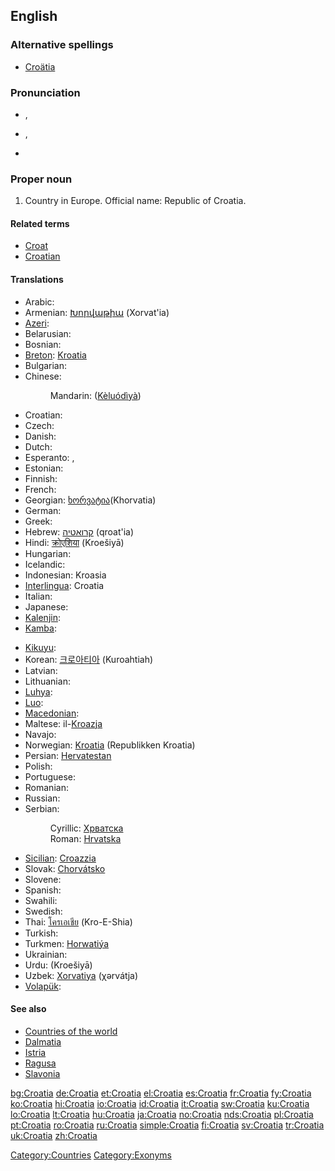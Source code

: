 ==English==
{{wikipedia}}

===Alternative spellings===
* [[Croätia]]

===Pronunciation===
* {{a|UK}} {{IPA|/ˌkɹəʊˈeɪ.ʃə/}}, {{SAMPA|/"kr@U%eI.S@/}}
* {{a|US}} {{IPA|/ˌkɹoʊˈeɪ.ʃə/}}, {{SAMPA|/"kr@U%eI.S@/}}
* {{audio|en-us-Croatia.ogg|Audio (US)}}

===Proper noun===
{{en-proper noun}}

# Country in Europe. Official name: Republic of Croatia.

====Related terms====
* [[Croat]]
* [[Croatian]]

====Translations====
{{trans-top|Country in Europe}}
* Arabic: {{t-|ar|كرواتيا|tr=Kurwātiyā|sc=Arab}}
* Armenian: [[Խորվաթիա]] (Xorvat'ia)
* [[Azeri]]: {{t|az|Xorvatiya}}
* Belarusian: {{t|be|Харватыя|f|tr=Xarvátyja|sc=Cyrl|xs=Belarusian}}
* Bosnian: {{t-|bs|Hrvatska|f}}
* [[Breton]]: [[Kroatia]]
* Bulgarian: {{t+|bg|Хърватска|f|tr=Hărvatska|sc=Cyrl}}
* Chinese:
*: Mandarin: {{zh-ts|剋羅地亞|克罗地亚}} ([[Kèluódìyà]])
* Croatian: {{t+|hr|Hrvatska|f|alt=Hr̀vātskā}}
* Czech: {{t+|cs|Chorvatsko|n}}
* Danish: {{t-|da|Kroatien}}
* Dutch: {{t+|nl|Kroatië}}
* Esperanto: {{t-|eo|Kroatio|xs=Esperanto}}, {{t-|eo|Kroatujo|xs=Esperanto}}
* Estonian: {{t-|et|Horvaatia}}
* Finnish: {{t+|fi|Kroatia}}
* French: {{t+|fr|Croatie}}
* Georgian: [[ხორვატია]](Khorvatia)
* German: {{t+|de|Kroatien}}
* Greek: {{t+|el|Κροατία|f|tr=Kroatía|sc=Grek}}
* Hebrew: [[קרואטיה]] (qroat'ia)
* Hindi: [[क्रोएशिया]] (Kroešiyā)
* Hungarian: {{t+|hu|Horvátország}}
* Icelandic: {{t+|is|Króatía|f}}
* Indonesian: Kroasia
* [[Interlingua]]: Croatia
* Italian: {{t+|it|Croazia}}
* Japanese: {{t+|ja|クロアチア|tr=Kuroachia|sc=Jpan}}
* [[Kalenjin]]: {{tø|kln|Korasia}}
* [[Kamba]]: {{tø|kam|Korasia}}
{{trans-mid}}
* [[Kikuyu]]: {{tø|ki|Korasia}}
* Korean: [[크로아티아]] (Kuroahtiah)
* Latvian: {{t+|lv|Horvātija|xs=Latvian}}
* Lithuanian: {{t+|lt|Kroatija|xs=Lithuanian}}
* [[Luhya]]: {{tø|luy|Korasia}}
* [[Luo]]: {{tø|luo|Korasia}}
* [[Macedonian]]: {{t+|mk|Хрватска|f|tr=H'rvatska|sc=Cyrl|xs=Macedonian}}
* Maltese: il-[[Kroazja]]
* Navajo: {{tø|nv|Kwóóʼad Bikéyah}}
* Norwegian: [[Kroatia]] (Republikken Kroatia)
* Persian: [[Hervatestan]]
* Polish: {{t+|pl|Chorwacja}}
* Portuguese: {{t+|pt|Croácia}}
* Romanian: {{t+|ro|Croaţia|f}}
* Russian: {{t+|ru|Хорватия|f|tr=Xorvátija|sc=Cyrl}}
* Serbian:
*: Cyrillic: [[Хрватска#Serbian|Хрватска]] {{f}}
*: Roman: [[Hrvatska#Serbian|Hrvatska]] {{f}}
* [[Sicilian]]: [[Croazzia]] {{f}}
* Slovak: [[Chorvátsko]]
* Slovene: {{t+|sl|Hrvaška|f}}
* Spanish: {{t+|es|Croacia}}
* Swahili: {{t|sw|Korasia|xs=Swahili}}
* Swedish: {{t+|sv|Kroatien}}
* Thai: [[โครเอเชีย]] (Kro-E-Shia)
* Turkish: {{t+|tr|Hırvatistan}}
* Turkmen: [[Horwatiýa]]
* Ukrainian: {{t|uk|Хорватія|f|tr=Xorvátija|sc=Cyrl|xs=Ukrainian}}
* Urdu: {{ur-Arab|[[کرویشیا]]}} (Kroešiyā)
* Uzbek: [[Xorvatiya]] (χərvátja)
* [[Volapük]]: {{t+|vo|Kroasän|xs=Volapük}}
{{trans-bottom}}

====See also====
* [[Appendix:Countries of the world|Countries of the world]]
* [[Dalmatia]]
* [[Istria]]
* [[Ragusa]]
* [[Slavonia]]

[[Category:Countries]]
[[Category:Exonyms]]

[[bg:Croatia]]
[[de:Croatia]]
[[et:Croatia]]
[[el:Croatia]]
[[es:Croatia]]
[[fr:Croatia]]
[[fy:Croatia]]
[[ko:Croatia]]
[[hi:Croatia]]
[[io:Croatia]]
[[id:Croatia]]
[[it:Croatia]]
[[sw:Croatia]]
[[ku:Croatia]]
[[lo:Croatia]]
[[lt:Croatia]]
[[hu:Croatia]]
[[ja:Croatia]]
[[no:Croatia]]
[[nds:Croatia]]
[[pl:Croatia]]
[[pt:Croatia]]
[[ro:Croatia]]
[[ru:Croatia]]
[[simple:Croatia]]
[[fi:Croatia]]
[[sv:Croatia]]
[[tr:Croatia]]
[[uk:Croatia]]
[[zh:Croatia]]